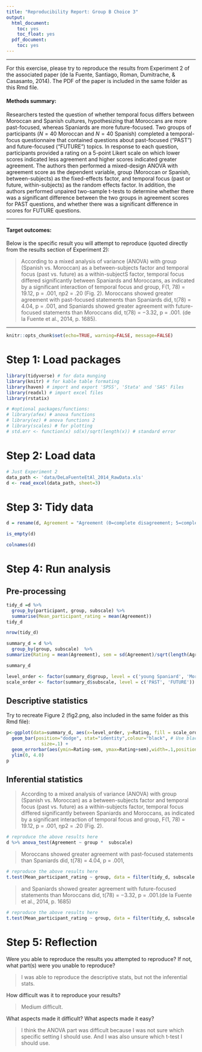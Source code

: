 ```yaml
---
title: "Reproducibility Report: Group B Choice 3"
output:
  html_document:
    toc: yes
    toc_float: yes
  pdf_document:
    toc: yes
---
```


-------

For this exercise, please try to reproduce the results from Experiment 2 of the associated paper (de la Fuente, Santiago, Roman, Dumitrache, & Casasanto, 2014). The PDF of the paper is included in the same folder as this Rmd file. 

#### Methods summary: 

Researchers tested the question of whether temporal focus differs between Moroccan and Spanish cultures, hypothesizing that Moroccans are more past-focused, whereas Spaniards are more future-focused. Two groups of participants ($N = 40$ Moroccan and $N=40$ Spanish) completed a temporal-focus questionnaire that contained questions about past-focused ("PAST") and future-focused ("FUTURE") topics. In response to each question, participants provided a rating on a 5-point Likert scale on which lower scores indicated less agreement and higher scores indicated greater agreement. The authors then performed a mixed-design ANOVA with agreement score as the dependent variable, group (Moroccan or Spanish, between-subjects) as the fixed-effects factor, and temporal focus (past or future, within-subjects) as the random effects factor. In addition, the authors performed unpaired two-sample t-tests to determine whether there was a significant difference between the two groups in agreement scores for PAST questions, and whether there was a significant difference in scores for FUTURE questions.

------

#### Target outcomes: 

Below is the specific result you will attempt to reproduce (quoted directly from the results section of Experiment 2):

> According to a mixed analysis of variance (ANOVA) with group (Spanish vs. Moroccan) as a between-subjects factor and temporal focus (past vs. future) as a within-subjectS factor, temporal focus differed significantly between Spaniards and Moroccans, as indicated by a significant interaction of temporal focus and group, F(1, 78) = 19.12, p = .001, ηp2 = .20 (Fig. 2). Moroccans showed greater agreement with past-focused statements than Spaniards did, t(78) = 4.04, p = .001, and Spaniards showed greater agreement with future-focused statements than Moroccans did, t(78) = −3.32, p = .001. (de la Fuente et al., 2014, p. 1685).

------

```r
knitr::opts_chunk$set(echo=TRUE, warning=FALSE, message=FALSE)
```

# Step 1: Load packages

```r
library(tidyverse) # for data munging
library(knitr) # for kable table formating
library(haven) # import and export 'SPSS', 'Stata' and 'SAS' Files
library(readxl) # import excel files
library(rstatix)

# #optional packages/functions:
# library(afex) # anova functions
# library(ez) # anova functions 2
# library(scales) # for plotting
# std.err <- function(x) sd(x)/sqrt(length(x)) # standard error
```

# Step 2: Load data

```r
# Just Experiment 2
data_path <- 'data/DeLaFuenteEtAl_2014_RawData.xls'
d <- read_excel(data_path, sheet=3)
```

# Step 3: Tidy data

```r
d = rename(d, Agreement = "Agreement (0=complete disagreement; 5=complete agreement)")
```


```r
is_empty(d)
```


```r
colnames(d)
```

# Step 4: Run analysis

## Pre-processing

```r
tidy_d =d %>% 
  group_by(participant, group, subscale) %>% 
  summarise(Mean_participant_rating = mean(Agreement)) 
tidy_d
```


```r
nrow(tidy_d)
```


```r
summary_d = d %>%
  group_by(group, subscale)  %>%
summarize(Rating = mean(Agreement), sem = sd(Agreement)/sqrt(length(Agreement))) 

summary_d
```

```r
level_order <- factor(summary_d$group, level = c('young Spaniard', 'Moroccan'))
scale_order <- factor(summary_d$subscale, level = c('PAST', 'FUTURE'))
```

## Descriptive statistics

Try to recreate Figure 2 (fig2.png, also included in the same folder as this Rmd file):

```r
p<-ggplot(data=summary_d, aes(x=level_order, y=Rating, fill = scale_order)) +
  geom_bar(position="dodge", stat="identity",colour="black", # Use black outlines,
             size=.1) + 
  geom_errorbar(aes(ymin=Rating-sem, ymax=Rating+sem),width=.1,position=position_dodge(.9)) + 
  ylim(0, 4.0)
p

```

## Inferential statistics

> According to a mixed analysis of variance (ANOVA) with group (Spanish vs. Moroccan) as a between-subjects factor and temporal focus (past vs. future) as a within-subjects factor, temporal focus differed significantly between Spaniards and Moroccans, as indicated by a significant interaction of temporal focus and group, F(1, 78) = 19.12, p = .001, ηp2 = .20 (Fig. 2).

```r
# reproduce the above results here
d %>% anova_test(Agreement ~ group *  subscale)

```

> Moroccans showed greater agreement with past-focused statements than Spaniards did, t(78) = 4.04, p = .001, 

```r
# reproduce the above results here
t.test(Mean_participant_rating ~ group, data = filter(tidy_d, subscale == "PAST") )
```

> and Spaniards showed greater agreement with future-focused statements than Moroccans did, t(78) = −3.32, p = .001.(de la Fuente et al., 2014, p. 1685)

```r
# reproduce the above results here
t.test(Mean_participant_rating ~ group, data = filter(tidy_d, subscale == "FUTURE") )
```

# Step 5: Reflection

Were you able to reproduce the results you attempted to reproduce? If not, what part(s) were you unable to reproduce?

> I was able to reproduce the descriptive stats, but not the inferential stats. 

How difficult was it to reproduce your results? 

> Medium difficult. 

What aspects made it difficult? What aspects made it easy?

> I think the ANOVA part was difficult because I was not sure which specific setting I should use. And I was also unsure which t-test I should use. 
